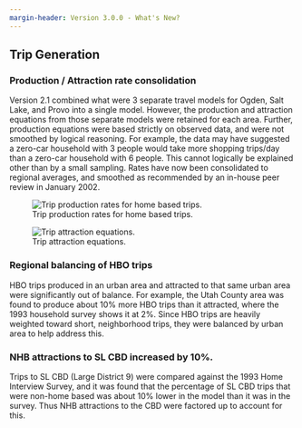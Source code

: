 ```yaml
---
margin-header: Version 3.0.0 - What's New?
---
```


## Trip Generation
### Production / Attraction rate consolidation
Version 2.1 combined what were 3 separate travel models for Ogden, Salt Lake, and Provo into a single model.  However, the production and attraction equations from those separate models were retained for each area.  Further, production equations were based strictly on observed data, and were not smoothed by logical reasoning.  For example, the data may have suggested a zero-car household with 3 people would take more shopping trips/day than a zero-car household with 6 people.  This cannot logically be explained other than by a small sampling.  Rates have now been consolidated to regional averages, and smoothed as recommended by an in-house peer review in January 2002.

![Trip production rates for home based trips.](_pictures/tp-rates.png){#fig-tp}

![Trip attraction equations.](_pictures/tattraction-eq.png){#fig-ta-eq}

### Regional balancing of HBO trips
HBO trips produced in an urban area and attracted to that same urban area were significantly out of balance.  For example, the Utah County area was found to produce about 10% more HBO trips than it attracted, where the 1993 household survey shows it at 2%.  Since HBO trips are heavily weighted toward short, neighborhood trips, they were balanced by urban area to help address this.

### NHB attractions to SL CBD increased by 10%.
Trips to SL CBD (Large District 9) were compared against the 1993 Home Interview Survey, and it was found that the percentage of SL CBD trips that were non-home based was about 10% lower in the model than it was in the survey.  Thus NHB attractions to the CBD were factored up to account for this.


